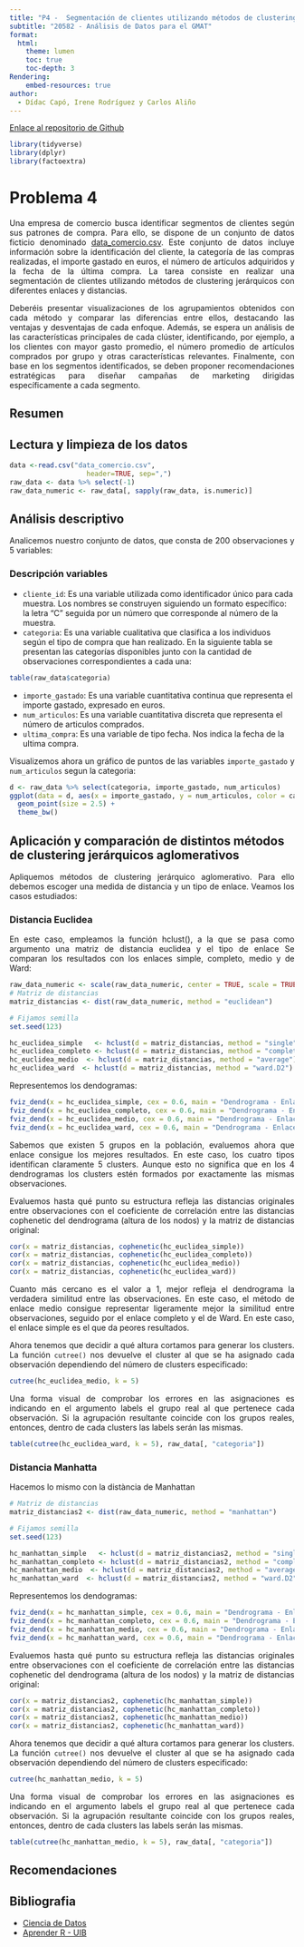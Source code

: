 ```yaml
---
title: "P4 -  Segmentación de clientes utilizando métodos de clustering jerárquicos"
subtitle: "20582 - Análisis de Datos para el GMAT"
format:
  html:
    theme: lumen
    toc: true
    toc-depth: 3
Rendering:
    embed-resources: true
author: 
  - Dídac Capó, Irene Rodríguez y Carlos Aliño
---
```


<style>
p {
  text-align: justify;
}
</style>


[Enlace al repositorio de Github](https://github.com/WatCadet/CLUSTERING_JERARQUICO_P4)

```r
library(tidyverse)
library(dplyr)
library(factoextra)
```
# Problema 4

Una empresa de comercio busca identificar segmentos de clientes según sus patrones de compra. Para ello, se dispone de un conjunto de datos ficticio denominado [data_comercio.csv](https://github.com/igmuib/Practica_AD/blob/main/data_comercio.csv). Este conjunto de datos incluye información sobre la identificación del cliente, la categoría de las compras realizadas, el importe gastado en euros, el número de artículos adquiridos y la fecha de la última compra. La tarea consiste en realizar una segmentación de clientes utilizando métodos de clustering jerárquicos con diferentes enlaces y distancias.

Deberéis presentar visualizaciones de los agrupamientos obtenidos con cada método y comparar las diferencias entre ellos, destacando las ventajas y desventajas de cada enfoque. Además, se espera un análisis de las características principales de cada clúster, identificando, por ejemplo, a los clientes con mayor gasto promedio, el número promedio de artículos comprados por grupo y otras características relevantes. Finalmente, con base en los segmentos identificados, se deben proponer recomendaciones estratégicas para diseñar campañas de marketing dirigidas específicamente a cada segmento.


## Resumen 
## Lectura y limpieza de los datos

```r
data <-read.csv("data_comercio.csv",
                   header=TRUE, sep=",")
raw_data <- data %>% select(-1)
raw_data_numeric <- raw_data[, sapply(raw_data, is.numeric)]
```

## Análisis descriptivo

Analicemos nuestro conjunto de datos, que consta de 200 observaciones y 5 variables:

### Descripción variables
  - `cliente_id`: Es una variable utilizada como identificador único para cada muestra. Los nombres se construyen siguiendo un formato específico: la letra "C" seguida por un número que corresponde al número de la muestra.  
  - `categoria`: Es una variable cualitativa que clasifica a los individuos según el tipo de compra que han realizado. En la siguiente tabla se presentan las categorías disponibles junto con la cantidad de observaciones correspondientes a cada una:
```r
table(raw_data$categoria)
```
  
  - `importe_gastado`: Es una variable cuantitativa continua que representa el importe gastado, expresado en euros.
  - `num_articulos`: Es una variable cuantitativa discreta que representa el número de articulos comprados.
  - `ultima_compra`: Es una variable de tipo fecha. Nos indica la fecha de la ultima compra. 
  
Visualizemos ahora un gráfico de puntos de las variables `importe_gastado` y `num_articulos` segun la categoria: 

```r
d <- raw_data %>% select(categoria, importe_gastado, num_articulos)
ggplot(data = d, aes(x = importe_gastado, y = num_articulos, color = categoria)) +
  geom_point(size = 2.5) +
  theme_bw()
```


## Aplicación y comparación de distintos métodos de clustering jerárquicos aglomerativos

Apliquemos métodos de clustering jerárquico aglomerativo. Para ello debemos escoger una medida de distancia y un tipo de enlace. Veamos los casos estudiados:  

### Distancia Euclidea

En este caso, empleamos la función hclust(), a la que se pasa como argumento una matriz de distancia euclidea y el tipo de enlace Se comparan los resultados con los enlaces simple, completo, medio y de Ward:

```r
raw_data_numeric <- scale(raw_data_numeric, center = TRUE, scale = TRUE)
# Matriz de distancias
matriz_distancias <- dist(raw_data_numeric, method = "euclidean")

# Fijamos semilla
set.seed(123)

hc_euclidea_simple   <- hclust(d = matriz_distancias, method = "single")
hc_euclidea_completo <- hclust(d = matriz_distancias, method = "complete")
hc_euclidea_medio  <- hclust(d = matriz_distancias, method = "average")
hc_euclidea_ward  <- hclust(d = matriz_distancias, method = "ward.D2")
```

Representemos los dendogramas:

```r
fviz_dend(x = hc_euclidea_simple, cex = 0.6, main = "Dendrograma - Enlace Simple")
fviz_dend(x = hc_euclidea_completo, cex = 0.6, main = "Dendrograma - Enlace Completo")
fviz_dend(x = hc_euclidea_medio, cex = 0.6, main = "Dendrograma - Enlace Medio")
fviz_dend(x = hc_euclidea_ward, cex = 0.6, main = "Dendrograma - Enlace de Ward")
```

Sabemos que existen 5 grupos en la población, evaluemos ahora que enlace consigue los mejores resultados. En este caso, los cuatro tipos identifican claramente 5 clusters. Aunque esto no significa que en los 4 dendrogramas los clusters estén formados por exactamente las mismas observaciones.

Evaluemos hasta qué punto su estructura refleja las distancias originales entre observaciones con el coeficiente de correlación entre las distancias cophenetic del dendrograma (altura de los nodos) y la matriz de distancias original:
```r
cor(x = matriz_distancias, cophenetic(hc_euclidea_simple))
cor(x = matriz_distancias, cophenetic(hc_euclidea_completo))
cor(x = matriz_distancias, cophenetic(hc_euclidea_medio))
cor(x = matriz_distancias, cophenetic(hc_euclidea_ward))
```
Cuanto más cercano es el valor a 1, mejor refleja el dendrograma la verdadera similitud entre las observaciones. En este caso, el método de enlace medio consigue representar ligeramente mejor la similitud entre observaciones, seguido por el enlace completo y el de Ward. En este caso, el enlace simple es el que da peores resultados. 



Ahora tenemos que decidir a qué altura cortamos para generar los clusters. La función `cutree()` nos devuelve el cluster al que se ha asignado cada observación dependiendo del número de clusters especificado:

```r
cutree(hc_euclidea_medio, k = 5)
```
Una forma visual de comprobar los errores en las asignaciones es indicando en el argumento labels el grupo real al que pertenece cada observación. Si la agrupación resultante coincide con los grupos reales, entonces, dentro de cada clusters las labels serán las mismas.

```r
table(cutree(hc_euclidea_ward, k = 5), raw_data[, "categoria"])
```
### Distancia Manhatta

Hacemos lo mismo con la distància de Manhattan

```r
# Matriz de distancias
matriz_distancias2 <- dist(raw_data_numeric, method = "manhattan")

# Fijamos semilla
set.seed(123)

hc_manhattan_simple   <- hclust(d = matriz_distancias2, method = "single")
hc_manhattan_completo <- hclust(d = matriz_distancias2, method = "complete")
hc_manhattan_medio  <- hclust(d = matriz_distancias2, method = "average")
hc_manhattan_ward  <- hclust(d = matriz_distancias2, method = "ward.D2")
```

Representemos los dendogramas:

```r
fviz_dend(x = hc_manhattan_simple, cex = 0.6, main = "Dendrograma - Enlace Simple")
fviz_dend(x = hc_manhattan_completo, cex = 0.6, main = "Dendrograma - Enlace Completo")
fviz_dend(x = hc_manhattan_medio, cex = 0.6, main = "Dendrograma - Enlace Medio")
fviz_dend(x = hc_manhattan_ward, cex = 0.6, main = "Dendrograma - Enlace de Ward")
```

Evaluemos hasta qué punto su estructura refleja las distancias originales entre observaciones con el coeficiente de correlación entre las distancias cophenetic del dendrograma (altura de los nodos) y la matriz de distancias original:
```r
cor(x = matriz_distancias2, cophenetic(hc_manhattan_simple))
cor(x = matriz_distancias2, cophenetic(hc_manhattan_completo))
cor(x = matriz_distancias2, cophenetic(hc_manhattan_medio))
cor(x = matriz_distancias2, cophenetic(hc_manhattan_ward))
```
Ahora tenemos que decidir a qué altura cortamos para generar los clusters. La función `cutree()` nos devuelve el cluster al que se ha asignado cada observación dependiendo del número de clusters especificado:

```r
cutree(hc_manhattan_medio, k = 5)
```

Una forma visual de comprobar los errores en las asignaciones es indicando en el argumento labels el grupo real al que pertenece cada observación. Si la agrupación resultante coincide con los grupos reales, entonces, dentro de cada clusters las labels serán las mismas.

```r
table(cutree(hc_manhattan_medio, k = 5), raw_data[, "categoria"])
```
## Recomendaciones

## Bibliografia

- [Ciencia de Datos](https://cienciadedatos.net/documentos/37_clustering_y_heatmaps#Hierarchical_clustering)
 - [Aprender R - UIB](https://aprender-uib.github.io/AD/)


